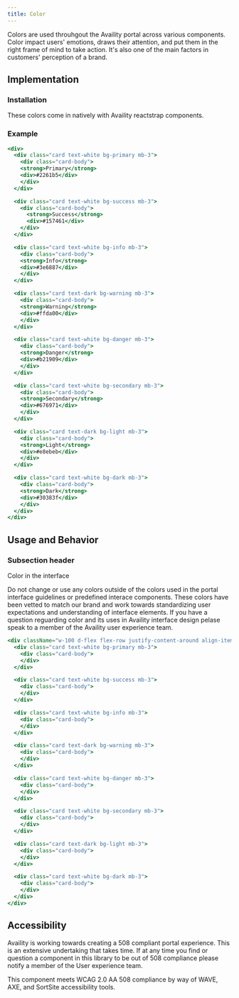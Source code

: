 ```yaml
---
title: Color
---
```


Colors are used throuhgout the Availity portal across various components.  
Color impact users' emotions, draws their attention, and put them in the 
right frame of mind to take action. It's also one of the main factors in 
customers' perception of a brand.


## Implementation 

### Installation

These colors come in natively with Availity reactstrap components. 

### Example

```jsx live=true viewCode=false
<div>
  <div class="card text-white bg-primary mb-3">
    <div class="card-body">
    <strong>Primary</strong>
    <div>#2261b5</div>
    </div>
  </div>

  <div class="card text-white bg-success mb-3">
    <div class="card-body">
      <strong>Success</strong>
      <div>#157461</div>
    </div>
  </div>

  <div class="card text-white bg-info mb-3">
    <div class="card-body">
    <strong>Info</strong>
    <div>#3e6887</div>
    </div>
  </div>

  <div class="card text-dark bg-warning mb-3">
    <div class="card-body">
    <strong>Warning</strong>
    <div>#ffda00</div>
    </div>
  </div>

  <div class="card text-white bg-danger mb-3">
    <div class="card-body">
    <strong>Danger</strong>
    <div>#b21909</div>
    </div>
  </div>

  <div class="card text-white bg-secondary mb-3">
    <div class="card-body">
    <strong>Secondary</strong>
    <div>#676971</div>
    </div>
  </div>

  <div class="card text-dark bg-light mb-3">
    <div class="card-body">
    <strong>Light</strong>
    <div>#e8ebeb</div>
    </div>
  </div>

  <div class="card text-white bg-dark mb-3">
    <div class="card-body">
    <strong>Dark</strong>
    <div>#30383f</div>
    </div>
  </div>
</div>  
```


## Usage and Behavior

### Subsection header

Color in the interface

<div class="disclaimer">
 Do not change or use any colors outside of the colors used in the portal interface guidelines or
 predefined interace components. These colors have been vetted to match our brand and work towards
 standardizing user expectations and understanding of interface elements. If you have a question reguarding
 color and its uses in Availity interface design pelase speak to a member of the Availity user experience 
 team.
</div>

```jsx live=true viewCode=false
<div className="w-100 d-flex flex-row justify-content-around align-items-cente">
  <div class="card text-white bg-primary mb-3">
    <div class="card-body">
    </div>
  </div>

  <div class="card text-white bg-success mb-3">
    <div class="card-body">
    </div>
  </div>

  <div class="card text-white bg-info mb-3">
    <div class="card-body">
    </div>
  </div>

  <div class="card text-dark bg-warning mb-3">
    <div class="card-body">
    </div>
  </div>

  <div class="card text-white bg-danger mb-3">
    <div class="card-body">
    </div>
  </div>

  <div class="card text-white bg-secondary mb-3">
    <div class="card-body">
    </div>
  </div>

  <div class="card text-dark bg-light mb-3">
    <div class="card-body">
    </div>
  </div>

  <div class="card text-white bg-dark mb-3">
    <div class="card-body">
    </div>
  </div>
</div>
```


##  Accessibility

Availity is working towards creating a 508 compliant portal experience. This is an extensive undertaking that takes time. 
If at any time you find or question a component in this library to be out of 508 compliance please notify a member of the
User experience team.

<div class="disclaimer">
  This component meets WCAG 2.0 AA 508 compliance by way of WAVE, AXE, and SortSite accessibility tools.
</div>
